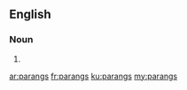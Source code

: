 ==English==

===Noun===
{{head|en}}

# {{plural of|parang}}

[[ar:parangs]]
[[fr:parangs]]
[[ku:parangs]]
[[my:parangs]]